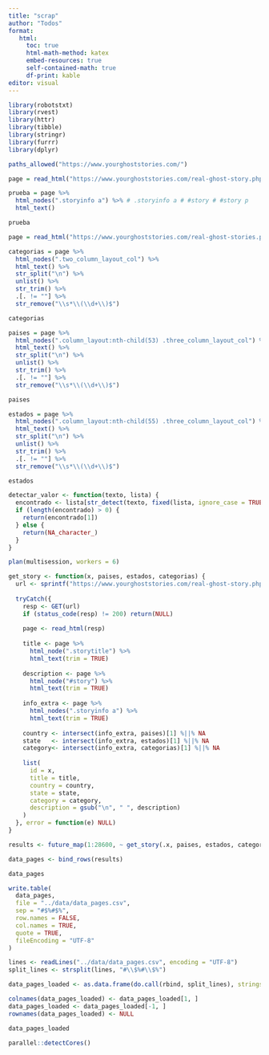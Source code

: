 ```yaml
---
title: "scrap"
author: "Todos"
format:
   html:
     toc: true
     html-math-method: katex
     embed-resources: true
     self-contained-math: true
     df-print: kable
editor: visual
---
```


```r
library(robotstxt)
library(rvest)
library(httr)
library(tibble)
library(stringr)
library(furrr)
library(dplyr)
```

```r
paths_allowed("https://www.yourghoststories.com/")
```

```r
page = read_html("https://www.yourghoststories.com/real-ghost-story.php?story=1")

prueba = page %>%
  html_nodes(".storyinfo a") %>% # .storyinfo a # #story # #story p
  html_text()

prueba
```

```r
page = read_html("https://www.yourghoststories.com/real-ghost-stories.php")

categorias = page %>%
  html_nodes(".two_column_layout_col") %>%
  html_text() %>%
  str_split("\n") %>%
  unlist() %>%
  str_trim() %>%
  .[. != ""] %>%
  str_remove("\\s*\\(\\d+\\)$")

categorias
```

```r
paises = page %>%
  html_nodes(".column_layout:nth-child(53) .three_column_layout_col") %>%
  html_text() %>%
  str_split("\n") %>%
  unlist() %>%
  str_trim() %>%
  .[. != ""] %>%
  str_remove("\\s*\\(\\d+\\)$")

paises
```

```r
estados = page %>%
  html_nodes(".column_layout:nth-child(55) .three_column_layout_col") %>%
  html_text() %>%
  str_split("\n") %>%
  unlist() %>%
  str_trim() %>%
  .[. != ""] %>%
  str_remove("\\s*\\(\\d+\\)$")

estados
```

```r
detectar_valor <- function(texto, lista) {
  encontrado <- lista[str_detect(texto, fixed(lista, ignore_case = TRUE))]
  if (length(encontrado) > 0) {
    return(encontrado[1])
  } else {
    return(NA_character_)
  }
}
```

```r
plan(multisession, workers = 6)

get_story <- function(x, paises, estados, categorias) {
  url <- sprintf("https://www.yourghoststories.com/real-ghost-story.php?story=%d", x)
  
  tryCatch({
    resp <- GET(url)
    if (status_code(resp) != 200) return(NULL)
    
    page <- read_html(resp)
    
    title <- page %>%
      html_node(".storytitle") %>%
      html_text(trim = TRUE)
    
    description <- page %>%
      html_node("#story") %>%
      html_text(trim = TRUE)
    
    info_extra <- page %>%
      html_nodes(".storyinfo a") %>%
      html_text(trim = TRUE)
    
    country <- intersect(info_extra, paises)[1] %||% NA
    state   <- intersect(info_extra, estados)[1] %||% NA
    category<- intersect(info_extra, categorias)[1] %||% NA
    
    list(
      id = x,
      title = title,
      country = country,
      state = state,
      category = category,
      description = gsub("\n", " ", description)
    )
  }, error = function(e) NULL)
}

results <- future_map(1:28600, ~ get_story(.x, paises, estados, categorias), .progress = TRUE)

data_pages <- bind_rows(results)

data_pages
```

```r
write.table(
  data_pages,
  file = "../data/data_pages.csv",
  sep = "#$%#$%",
  row.names = FALSE,
  col.names = TRUE,
  quote = TRUE,
  fileEncoding = "UTF-8"
)
```

```r
lines <- readLines("../data/data_pages.csv", encoding = "UTF-8")
split_lines <- strsplit(lines, "#\\$%#\\$%")

data_pages_loaded <- as.data.frame(do.call(rbind, split_lines), stringsAsFactors = FALSE)

colnames(data_pages_loaded) <- data_pages_loaded[1, ]
data_pages_loaded <- data_pages_loaded[-1, ]
rownames(data_pages_loaded) <- NULL

data_pages_loaded
```

```r
parallel::detectCores()
```
